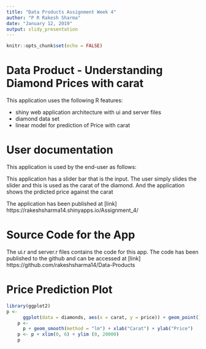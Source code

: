 ---
title: "Data Products Assignment Week 4"
author: "P R Rakesh Sharma"
date: "January 12, 2019"
output: slidy_presentation
---

```{r setup, include=FALSE}
knitr::opts_chunk$set(echo = FALSE)
```


# Data Product - Understanding Diamond Prices with carat

This application uses the following R features:

* shiny web application architecture with ui and server files
* diamond data set
* linear model for prediction of Price with carat

# User documentation
This application is used by the end-user as follows:

This application has a slider bar that is the input. The user simply slides the slider and this is used as the carat of the diamond. And the application shows the prdicted price against the carat

The application has been published at 
[link] https://rakeshsharma14.shinyapps.io/Assignment_4/

# Source Code for the App

The ui.r and server.r files contains the code for this app.
The code has been published to the github and can be accessed at
[link] https://github.com/rakeshsharma14/Data-Products


# Price Prediction Plot

```{r}
library(ggplot2)
p <-
      ggplot(data = diamonds, aes(x = carat, y = price)) + geom_point()
    p <-
      p + geom_smooth(method = "lm") + xlab("Carat") + ylab("Price")
    p <- p + xlim(0, 6) + ylim (0, 20000)
    p
```